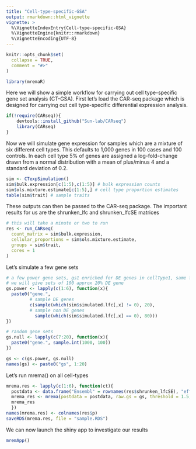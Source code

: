 ```yaml
---
title: "Cell-type-specific-GSA"
output: rmarkdown::html_vignette
vignette: >
  %\VignetteIndexEntry{Cell-type-specific-GSA}
  %\VignetteEngine{knitr::rmarkdown}
  %\VignetteEncoding{UTF-8}
---
```


```r
knitr::opts_chunk$set(
  collapse = TRUE,
  comment = "#>"
)
```

```r
library(mremaR)
```

Here we will show a simple workflow for carrying out cell type-specific gene set analysis (CT-GSA). First let's load the CAR-seq package which is designed for carrying out cell type-specific differential expression analysis. 

```r
if(!require(CARseq)){
    devtools::install_github("Sun-lab/CARseq")
    library(CARseq)
}
```

Now we will simulate gene expression for samples which are a mixture of six different cell types. This defaults to 1,000 genes in 100 cases and 100 controls. In each cell type 5% of genes are assigned a log-fold-change drawn from a normal distribution with a mean of plus/minus 4 and a standard deviation of 0.2. 

```r
sim <- CTexpSimulation()
sim$bulk.expression[c(1:5),c(1:5)] # bulk expression counts
sim$ols.mixture.estimate[c(1:5),] # cell type proportion estimates 
table(sim$trait) # sample traits
```

These outputs can then be passed to the CAR-seq package. The important results for us are the shrunken_lfc and shrunken_lfcSE matrices

```r
# this will take a minute or two to run
res <- run_CARseq(
  count_matrix = sim$bulk.expression,
  cellular_proportions = sim$ols.mixture.estimate,
  groups = sim$trait,
  cores = 1
)
```

Let's simulate a few gene sets
```r
# a few power gene sets, gs1 enriched for DE genes in cellType1, same for gs2 and so on
# we will give sets of 100 approx 20% DE gene
gs.power <- lapply(c(1:6), function(x){
  paste0("gene.", 
         # sample DE genes
         c(sample(which(sim$simulated.lfc[,x] != 0), 20),
         # sample non DE genes  
           sample(which(sim$simulated.lfc[,x] == 0), 80)))
})

# random gene sets
gs.null <- lapply(c(7:20), function(x){
  paste0("gene.", sample.int(1000, 100))
})

gs <- c(gs.power, gs.null)
names(gs) <- paste0("gs", 1:20)
```


Let's run mrema() on all cell-types

```r
mrema.res <- lapply(c(1:6), function(ct){
  postdata <- data.frame("Ensembl" = rownames(res$shrunken_lfcSE), "effect" = res$shrunken_lfc[,ct], "variance" = res$shrunken_lfcSE[,ct]^2, "pval" = res$p[,ct])
  mrema_res <- mrema(postdata = postdata, raw.gs = gs, threshold = 1.5, DF = 4, ncores = 1)
  mrema_res
  })
names(mrema.res) <- colnames(res$p)
saveRDS(mrema.res, file = "sample.RDS")
```

We can now launch the shiny app to investigate our results

```r
mremApp()
```








